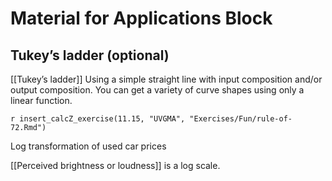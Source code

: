 # Material for Applications Block

## Tukey's ladder (optional)

::: {.todo}
[[Tukey's ladder]] Using a simple straight line with input composition and/or output composition. You can get a variety of curve shapes using only a linear function.
:::


`r insert_calcZ_exercise(11.15, "UVGMA", "Exercises/Fun/rule-of-72.Rmd")`


::: {.todo}




Log transformation of used car prices

[[Perceived brightness or loudness]] is a log scale.


:::
